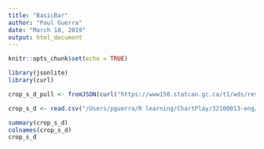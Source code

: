 ```yaml
---
title: "BasicBar"
author: "Paul Guerra"
date: "March 18, 2019"
output: html_document
---
```


```r
knitr::opts_chunk$set(echo = TRUE)
```
```r
library(jsonlite)
library(curl)
```

```r
crop_s_d_pull <- fromJSON(curl("https://www150.statcan.gc.ca/t1/wds/rest/getFullTableDownloadCSV/32100013/en", handle = new_handle("useragent" = "Mozilla/5.0")))
```


```r
crop_s_d <- read.csv("/Users/pguerra/R learning/ChartPlay/32100013-eng/32100013.csv")
```

```r
summary(crop_s_d)
colnames(crop_s_d)
crop_s_d
```

